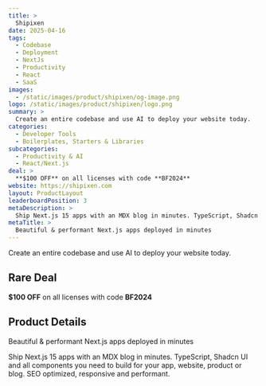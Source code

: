 ```yaml
---
title: >
  Shipixen
date: 2025-04-16
tags:
  - Codebase
  - Deployment
  - NextJs
  - Productivity
  - React
  - SaaS
images:
  - /static/images/product/shipixen/og-image.png
logo: /static/images/product/shipixen/logo.png
summary: >
  Create an entire codebase and use AI to deploy your website today.
categories:
  - Developer Tools
  - Boilerplates, Starters & Libraries
subcategories:
  - Productivity & AI
  - React/Next.js
deal: >
  **$100 OFF** on all licenses with code **BF2024**
website: https://shipixen.com
layout: ProductLayout
leaderboardPosition: 3
metaDescription: >
  Ship Next.js 15 apps with an MDX blog in minutes. TypeScript, Shadcn UI and all components you need to build for your app, website, product or blog. SEO optimized, responsive and performant.
metaTitle: >
  Beautiful & performant Next.js apps deployed in minutes
---
```

Create an entire codebase and use AI to deploy your website today.

## Rare Deal

**$100 OFF** on all licenses with code **BF2024**

## Product Details

Beautiful & performant Next.js apps deployed in minutes

Ship Next.js 15 apps with an MDX blog in minutes. TypeScript, Shadcn UI and all components you need to build for your app, website, product or blog. SEO optimized, responsive and performant.
